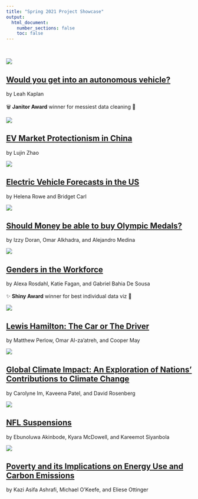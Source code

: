 ```yaml
---
title: "Spring 2021 Project Showcase"
output:
  html_document:
    number_sections: false
    toc: false
---
```


<br>

<div class = "row"><div class = "col-md-5">
<img src="showcase/2021-Spring/thumbnails/av_future.png">
</div><div class = "col-md-7">
## [Would you get into an autonomous vehicle?](showcase/2021-Spring/av_future.html){target="_blank"}
by Leah Kaplan<br>
[<i class="fas fa-video"></i>](https://vimeo.com/544759088){target="_blank"}<br>
🗑️ **Janitor Award** winner for messiest data cleaning 🎉
</div></div>

<div class = "row"><div class = "col-md-5">
<img src="showcase/2021-Spring/thumbnails/china_ev_protectionism.png">
</div><div class = "col-md-7">
## [EV Market Protectionism in China](showcase/2021-Spring/china_ev_protectionism.html){target="_blank"}
by Lujin Zhao<br>
[<i class="fas fa-video"></i>](https://youtu.be/IcTFEs17CBs){target="_blank"}
</div></div>

<div class = "row"><div class = "col-md-5">
<img src="showcase/2021-Spring/thumbnails/ev_forecasts.png">
</div><div class = "col-md-7">
## [Electric Vehicle Forecasts in the US](showcase/2021-Spring/ev_forecasts.html){target="_blank"}
by Helena Rowe and Bridget Carl<br>
[<i class="fas fa-video"></i>](https://youtu.be/TeEiivtRvM4){target="_blank"}
</div></div>

<div class = "row"><div class = "col-md-5">
<img src="showcase/2021-Spring/thumbnails/gdp_olympics.png">
</div><div class = "col-md-7">
## [Should Money be able to buy Olympic Medals?](showcase/2021-Spring/gdp_olympics.html){target="_blank"}
by Izzy Doran, Omar Alkhadra, and Alejandro Medina<br>
[<i class="fas fa-video"></i>](https://youtu.be/BVmaDMFchNU){target="_blank"}
</div></div>

<div class = "row"><div class = "col-md-5">
<img src="showcase/2021-Spring/thumbnails/gender_pay_gap.png">
</div><div class = "col-md-7">
## [Genders in the Workforce](showcase/2021-Spring/gender_pay_gap.html){target="_blank"}
by Alexa Rosdahl, Katie Fagan, and Gabriel Bahia De Sousa<br>
[<i class="fas fa-video"></i>](https://youtu.be/EYlvVw14ovA){target="_blank"}<br>
✨ **Shiny Award** winner for best individual data viz 🎉
</div></div>

<div class = "row"><div class = "col-md-5">
<img src="showcase/2021-Spring/thumbnails/lewis_hamilton_car_or_driver.png">
</div><div class = "col-md-7">
## [Lewis Hamilton: The Car or The Driver](showcase/2021-Spring/lewis_hamilton_car_or_driver.html){target="_blank"}
by Matthew Perlow, Omar Al-za’atreh, and Cooper May<br>
[<i class="fas fa-video"></i>](https://youtu.be/90cFriv_65I){target="_blank"}
</div></div>

<div class = "row"><div class = "col-md-5">
<img src="showcase/2021-Spring/thumbnails/national_co2_emissions.gif">
</div><div class = "col-md-7">
## [Global Climate Impact: An Exploration of Nations’ Contributions to Climate Change](showcase/2021-Spring/national_co2_emissions.html){target="_blank"}
by Carolyne Im, Kaveena Patel, and David Rosenberg<br>
[<i class="fas fa-video"></i>](https://youtu.be/9c761LfbvYM){target="_blank"}
</div></div>

<div class = "row"><div class = "col-md-5">
<img src="showcase/2021-Spring/thumbnails/nfl_suspensions.png">
</div><div class = "col-md-7">
## [NFL Suspensions](showcase/2021-Spring/nfl_suspensions.html){target="_blank"}
by Ebunoluwa Akinbode, Kyara McDowell, and Kareemot Siyanbola<br>
[<i class="fas fa-video"></i>](https://www.youtube.com/watch?v=7bMQfF2nLAU){target="_blank"}
</div></div>

<div class = "row"><div class = "col-md-5">
<img src="showcase/2021-Spring/thumbnails/poverty_emissions.png">
</div><div class = "col-md-7">
## [Poverty and its Implications on Energy Use and  Carbon Emissions](showcase/2021-Spring/poverty_emissions.html){target="_blank"}
by Kazi Asifa Ashrafi, Michael O’Keefe, and Eliese Ottinger<br>
[<i class="fas fa-video"></i>](https://filedn.com/lYURdAnVcCykBHec07i0c6j/videos/emse_4575_s21_poverty_energy.mp4){target="_blank"}
</div></div>

